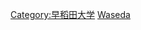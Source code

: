 {{Catnav|頁面分類|人物|校友|大學校友|日本的大學校友}}
{{commonscat|Alumni of Waseda University}}
{{catmore|早稻田大學}}
[[Category:早稻田大学|Category:早稻田大学]]
[[Category:日本的大学校友|Waseda]]